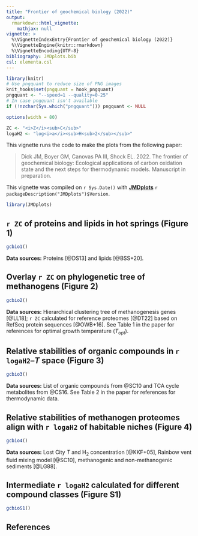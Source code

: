 ```yaml
---
title: "Frontier of geochemical biology (2022)"
output: 
  rmarkdown::html_vignette:
    mathjax: null
vignette: >
  %\VignetteIndexEntry{Frontier of geochemical biology (2022)}
  %\VignetteEngine{knitr::rmarkdown}
  %\VignetteEncoding{UTF-8}
bibliography: JMDplots.bib
csl: elementa.csl
---
```


<style>
/* https://gomakethings.com/how-to-break-an-image-out-of-its-parent-container-with-css/ */
@media (min-width: 700px) {
  .full-width {
    left: 50%;
    margin-left: -50vw;
    margin-right: -50vw;
    max-width: 100vw;
    position: relative;
    right: 50%;
    width: 100vw;
  }
}
@media (min-width: 900px) {
  .full-width {
    left: 50vw; /* fallback if needed */
    left: calc(50vw - 100px);
    width: 900px;
    position: relative;
  }
}
</style>

```r
library(knitr)
# Use pngquant to reduce size of PNG images
knit_hooks$set(pngquant = hook_pngquant)
pngquant <- "--speed=1 --quality=0-25"
# In case pngquant isn't available
if (!nzchar(Sys.which("pngquant"))) pngquant <- NULL 
```

```r
options(width = 80)
```

```r
ZC <- "<i>Z</i><sub>C</sub>"
logaH2 <- "log<i>a</i><sub>H<sub>2</sub></sub>"
```

This vignette runs the code to make the plots from the following paper:

> Dick JM, Boyer GM, Canovas PA III, Shock EL. 2022. The frontier of geochemical biology: Ecological applications of carbon oxidation state and the next steps for thermodynamic models. Manuscript in preparation.

This vignette was compiled on `r Sys.Date()` with **[JMDplots](https://github.com/jedick/JMDplots)** `r packageDescription("JMDplots")$Version`.

```r
library(JMDplots)
```

## `r ZC` of proteins and lipids in hot springs (Figure 1)
```r
gcbio1()
```

**Data sources:** Proteins [@DS13] and lipids [@BSS+20].

## Overlay `r ZC` on phylogenetic tree of methanogens (Figure 2)
```r
gcbio2()
```

**Data sources:** Hierarchical clustering tree of methanogenesis genes [@LL18]; `r ZC` calculated for reference proteomes [@DT22] based on RefSeq protein sequences [@OWB+16]. See Table 1 in the paper for references for optimal growth temperature (*T*~opt~).

## Relative stabilities of organic compounds in `r logaH2`--*T* space (Figure 3)
```r
gcbio3()
```

**Data sources:** List of organic compounds from @SC10 and TCA cycle metabolites from @CS16. See Table 2 in the paper for references for thermodynamic data.

## Relative stabilities of methanogen proteomes align with `r logaH2` of habitable niches (Figure 4)
```r
gcbio4()
```

**Data sources:** Lost City *T* and H~2~ concentration [@KKF+05], Rainbow vent fluid mixing model [@SC10], methanogenic and non-methanogenic sediments [@LG88].

## Intermediate `r logaH2` calculated for different compound classes (Figure S1)
```r
gcbioS1()
```

## References
